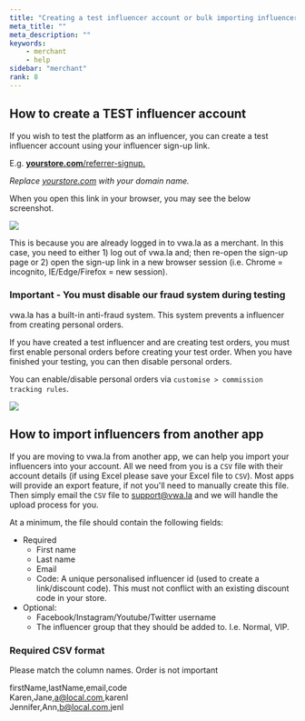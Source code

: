 ```yaml
---
title: "Creating a test influencer account or bulk importing influencers"
meta_title: ""
meta_description: ""
keywords:
    - merchant
    - help
sidebar: "merchant"
rank: 8
---
```


## How to create a TEST influencer account

If you wish to test the platform as an influencer, you can create a test influencer account using your influencer sign-up link.

E.g. [**yourstore.com**/referrer-signup.](http://mystore.com/referrer-signup) 

_Replace_ [_yourstore.com_](http://mystore.com) _with your domain name._  

When you open this link in your browser, you may see the below screenshot.

![](../../images/merchant/2019-02-02-18-41-58.png)

This is because you are already logged in to vwa.la as a merchant. In this case, you need to either 1) log out of vwa.la and; then re-open the sign-up page or 2) open the sign-up link in a new browser session (i.e. Chrome = incognito, IE/Edge/Firefox = new session).

### Important - You must disable our fraud system during testing

vwa.la has a built-in anti-fraud system. This system prevents a influencer from creating personal orders.

If you have created a test influencer and are creating test orders, you must first enable personal orders before creating your test order. When you have finished your testing, you can then disable personal orders.

You can enable/disable personal orders via `customise > commission tracking rules`.

![](../../images/merchant/2019-02-02-18-31-03.png)

## How to import influencers from another app

If you are moving to vwa.la from another app, we can help you import your influencers into your account. All we need from you is a `CSV` file with their account details (if using Excel please save your Excel file to `CSV`). Most apps will provide an export feature, if not you'll need to manually create this file. Then simply email the `CSV` file to [support@vwa.la](mailto:support@vwa.la) and we will handle the upload process for you.

At a minimum, the file should contain the following fields:

- Required
    - First name
    - Last name
    - Email
    - Code: A unique personalised influencer id (used to create a link/discount code). This must not conflict with an existing discount code in your store.  
- Optional:    
    - Facebook/Instagram/Youtube/Twitter username  
    - The influencer group that they should be added to. I.e. Normal, VIP.

### Required CSV format

Please match the column names. Order is not important

firstName,lastName,email,code  
Karen,Jane,[a@local.com](mailto:a@local.com),karenl  
Jennifer,Ann,[b@local.com](mailto:b@local.com),jenl